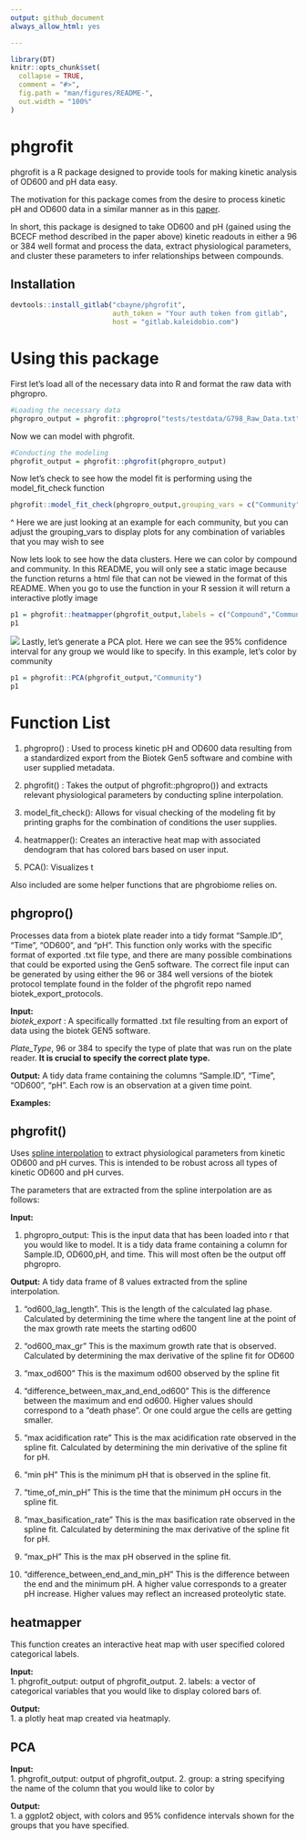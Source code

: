 ```yaml
---
output: github_document
always_allow_html: yes

---
```


<!-- README.md is generated from README.Rmd. Please edit that file -->

```r
library(DT)
knitr::opts_chunk$set(
  collapse = TRUE,
  comment = "#>",
  fig.path = "man/figures/README-",
  out.width = "100%"
)
```
# phgrofit

phgrofit is a R package designed to provide tools for making kinetic analysis of OD600 and pH data easy.

The motivation for this package comes from the desire to process kinetic pH and OD600 data in a similar manner as in this [paper](https://www.ncbi.nlm.nih.gov/pmc/articles/PMC3187081/). 

In short, this package is designed to take OD600 and pH (gained using the BCECF method described in the paper above) kinetic readouts in either a 96 or 384 well format and process the data, extract physiological parameters, and cluster these parameters to infer relationships between compounds. 

## Installation 

```r
devtools::install_gitlab("cbayne/phgrofit", 
                         auth_token = "Your auth token from gitlab",
                         host = "gitlab.kaleidobio.com")

```

<!-- badges: start -->
<!-- badges: end -->

# Using this package 

First let's load all of the necessary data into R and format the raw data with phgropro.
```r
#Loading the necessary data
phgropro_output = phgrofit::phgropro("tests/testdata/G798_Raw_Data.txt","tests/testdata/G798_Metadata.csv",Plate_Type = 384)
```

Now we can model with phgrofit.
```r
#Conducting the modeling
phgrofit_output = phgrofit::phgrofit(phgropro_output)
```

Now let's check to see how the model fit is performing using the model_fit_check function

```r
phgrofit::model_fit_check(phgropro_output,grouping_vars = c("Community"))
```

^ Here we are just looking at an example for each community, but you can adjust the  grouping_vars to display plots for any combination of variables that you may wish to see

Now lets look to see how the data clusters. Here we can color by compound and community. In this README, you will only see a static image because the function returns a html file that can not be viewed in the format of this README. When you go to use the function in your R session it will return a interactive plotly image 

```r
p1 = phgrofit::heatmapper(phgrofit_output,labels = c("Compound","Community"))
p1
```

![](images/heatmapper.png)
Lastly, let's generate a PCA plot. Here we can see the 95% confidence interval for any group we would like to specify. In this example, let's color by community 

```r
p1 = phgrofit::PCA(phgrofit_output,"Community")
p1
```


# Function List 

1. phgropro() : Used to process kinetic pH and OD600 data resulting from a standardized export from the Biotek Gen5 software and combine with user supplied metadata. 

2. phgrofit() : Takes the output of phgrofit::phgropro()) and extracts relevant physiological parameters by conducting spline interpolation. 

3. model_fit_check(): Allows for visual checking of the modeling fit by printing graphs for the combination of conditions the user supplies.

3. heatmapper(): Creates an interactive heat map with associated dendogram that has colored bars based on user input. 

5. PCA(): Visualizes t

Also included are some helper functions that are phgrobiome relies on.

## phgropro() 

Processes data from a biotek plate reader into a tidy format "Sample.ID", "Time", "OD600", and "pH". This function only works with the specific format of exported .txt file type, and there are many possible combinations that could be exported using the Gen5 software. The correct file input can be generated by using either the 96 or 384 well versions of the biotek protocol template found in the folder of the phgrofit repo named biotek_export_protocols.

**Input:**  
*biotek_export* : A specifically formatted .txt file resulting from an export of data using the biotek GEN5 software.

*Plate_Type*, 96 or 384 to specify the type of plate that was run on the plate reader. **It is crucial to specify the correct plate type.**  

**Output:**
A tidy data frame containing the columns "Sample.ID", "Time", "OD600", "pH". Each row is an observation at a given time point. 

**Examples:**

## phgrofit() 

Uses [spline interpolation](https://en.wikipedia.org/wiki/Spline_interpolation) to extract physiological parameters from kinetic OD600 and pH curves. This is intended to be robust across all types of kinetic OD600 and pH curves. 

The parameters that are extracted from the spline interpolation are as follows:

**Input:**  

1. phgropro_output: This is the input data that has been loaded into r that you would like to model. It is a tidy data frame containing a column for Sample.ID, OD600,pH, and time. This will most often be the output off phgropro.  

**Output:** A tidy data frame of 8 values extracted from the spline interpolation.

1. "od600_lag_length". This is the length of the calculated lag phase. Calculated by determining the time where the tangent line at the point of the max growth rate meets the starting od600

2. "od600_max_gr" This is the maximum growth rate that is observed. Calculated by determining the max derivative of the spline fit for OD600

3. "max_od600" This is the maximum od600 observed by the spline fit

4. "difference_between_max_and_end_od600" This is the difference between the maximum and end od600. Higher values should correspond to a "death phase". Or one could argue the cells are getting smaller.

5. "max acidification rate" This is the max acidification rate observed in the spline fit. Calculated by determining the min derivative of the spline fit for pH.

6. "min pH" This is the minimum pH that is observed in the spline fit.

7. "time_of_min_pH " This is the time that the minimum pH occurs in the spline fit.

8. "max_basification_rate" This is the max basification rate observed in the spline fit. Calculated by determining the max derivative of the spline fit for pH.

9. "max_pH" This is the max pH observed in the spline fit.

10. "difference_between_end_and_min_pH" This is the difference between the end and the minimum pH. A higher value corresponds to a greater pH increase. Higher values may reflect an increased proteolytic state.

## heatmapper 

This function creates an interactive heat map with user specified colored categorical labels.

**Input:**  
1. phgrofit_output: output of phgrofit_output.
2. labels: a vector of categorical variables that you would like to display colored bars of.

**Output:**  
1. a plotly heat map created via heatmaply.  


## PCA 
**Input:**  
1. phgrofit_output: output of phgrofit_output.
2. group: a string specifying the name of the column that you would like to color by

**Output:**  
1. a ggplot2 object, with colors and 95% confidence intervals shown for the groups that you have specified.
